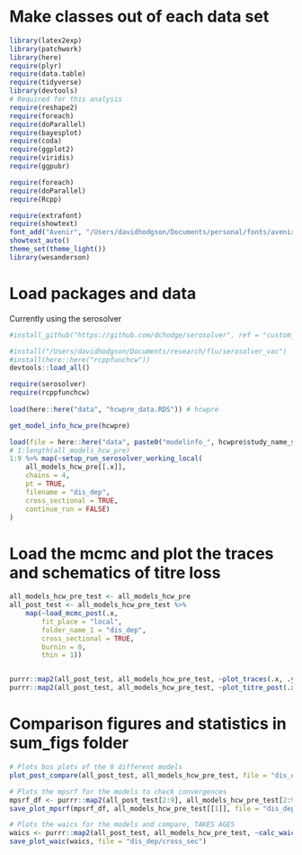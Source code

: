 
# Make classes out of each data set
```r

library(latex2exp)
library(patchwork)
library(here)
require(plyr)
require(data.table)
require(tidyverse)
library(devtools)
# Required for this analysis
require(reshape2)
require(foreach)
require(doParallel)
require(bayesplot)
require(coda)
require(ggplot2)
require(viridis)
require(ggpubr)

require(foreach)
require(doParallel)
require(Rcpp)

require(extrafont)
require(showtext)
font_add("Avenir", "/Users/davidhodgson/Documents/personal/fonts/avenir_ff/AvenirLTStd-Book.otf")  
showtext_auto()
theme_set(theme_light())
library(wesanderson)

```

# Load packages and data
Currently using the serosolver 
```r

#install_github("https://github.com/dchodge/serosolver", ref = "custom_ab")

#install("/Users/davidhodgson/Documents/research/flu/serosolver_vac")
#install(here::here("rcppfunchcw"))
devtools::load_all()

require(serosolver)
require(rcppfunchcw)
 
load(here::here("data", "hcwpre_data.RDS")) # hcwpre

get_model_info_hcw_pre(hcwpre)

````

```r

load(file = here::here("data", paste0("modelinfo_", hcwpre$study_name_short, ".RDS"))) #all_models_hcw_pre
# 1:length(all_models_hcw_pre)
1:9 %>% map(~setup_run_serosolver_working_local(
    all_models_hcw_pre[[.x]],
    chains = 4,
    pt = TRUE,
    filename = "dis_dep",
    cross_sectional = TRUE,
    continue_run = FALSE)
)

```

# Load the mcmc and plot the traces and schematics of titre loss
```r

all_models_hcw_pre_test <- all_models_hcw_pre
all_post_test <- all_models_hcw_pre_test %>%
    map(~load_mcmc_post(.x,
        fit_place = "local",
        folder_name_1 = "dis_dep",
        cross_sectional = TRUE,
        burnin = 0,
        thin = 1))


purrr::map2(all_post_test, all_models_hcw_pre_test, ~plot_traces(.x, .y, file = "dis_dep/cross_sec"))
purrr::map2(all_post_test, all_models_hcw_pre_test, ~plot_titre_post(.x, .y, file = "dis_dep/cross_sec"))

```

# Comparison figures and statistics in sum_figs folder

```r

# Plots bos plots of the 8 different models
plot_post_compare(all_post_test, all_models_hcw_pre_test, file = "dis_dep/cross_sec")

# Plots the mpsrf for the models to check convergences
mpsrf_df <- purrr::map2(all_post_test[2:9], all_models_hcw_pre_test[2:9], ~calc_mpsrf(.x, .y)) %>% bind_rows
save_plot_mpsrf(mpsrf_df, all_models_hcw_pre_test[[1]], file = "dis_dep/cross_sec")

# Plots the waics for the models and compare, TAKES AGES
waics <- purrr::map2(all_post_test, all_models_hcw_pre_test, ~calc_waic(.x, .y)) %>% bind_rows
save_plot_waic(waics, file = "dis_dep/cross_sec")

```